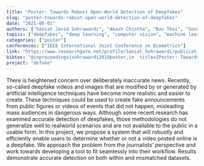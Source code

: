 ```yaml
---
title: "Poster: Towards Robust Open-World Detection of Deepfakes"
slug: "poster-towards-robust-open-world-detection-of-deepfakes"
date: "2021-06-01"
authors: ["Saniat Javid Sohrawardi", "Akash Chintha", "Bao Thai", "Sovantharith Seng", "Andrea Hickerson", "Raymond Ptucha", "Matthew Wright"]
topics: ["deepfakes", "deep learning", "computer vision", "machine learning", "human-computer interaction"]
categories: ["poster"]
conferences: ["IEEE International Joint Conference on Biometrics"]
link: "https://www.researchgate.net/profile/Saniat_Sohrawardi/publication/337092099_Poster_Towards_Robust_Open-World_Detection_of_Deepfakes/links/5e42daaa92851c7f7f2f86af/Poster-Towards-Robust-Open-World-Detection-of-Deepfakes.pdf"
bibtex: "@inproceedings{sohrawardi2019poster,\n  title={Poster: Towards robust open-world detection of deepfakes},\n  author={Sohrawardi, Saniat Javid and Chintha, Akash and Thai, Bao and Seng, Sovantharith and Hickerson, Andrea and Ptucha, Raymond and Wright, Matthew},\n  booktitle={Proceedings of the 2019 ACM SIGSAC conference on computer and communications security},\n  pages={2613--2615},\n  year={2019}\n}"
project: "defake"
---
```


There is heightened concern over deliberately inaccurate news. Recently, so-called deepfake videos and images that are modified by or generated by artificial intelligence techniques have become more realistic and easier to create. These techniques could be used to create fake announcements from public figures or videos of events that did not happen, misleading mass audiences in dangerous ways. Although some recent research has examined accurate detection of deepfakes, those methodologies do not generalize well to realworld scenarios and are not available to the public in a usable form. In this project, we propose a system that will robustly and efficiently enable users to determine whether or not a video posted online is a deepfake. We approach the problem from the journalists’ perspective and work towards developing a tool to fit seamlessly into their workflow. Results demonstrate accurate detection on both within and mismatched datasets.
